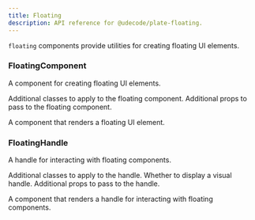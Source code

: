 ```yaml
---
title: Floating
description: API reference for @udecode/plate-floating.
---
```


`floating` components provide utilities for creating floating UI elements.

### FloatingComponent

A component for creating floating UI elements.

<APIParameters>
  <APIItem name="className" type="string">
    Additional classes to apply to the floating component.
  </APIItem>
  <APIItem name="...props" type="React.ComponentProps<typeof FloatingPrimitive>">
    Additional props to pass to the floating component.
  </APIItem>
</APIParameters>
<APIReturns>

A component that renders a floating UI element.

</APIReturns>

### FloatingHandle

A handle for interacting with floating components.

<APIParameters>
  <APIItem name="className" type="string">
    Additional classes to apply to the handle.
  </APIItem>
  <APIItem name="withHandle" type="boolean">
    Whether to display a visual handle.
  </APIItem>
  <APIItem name="...props" type="React.ComponentProps<typeof FloatingPrimitive.Handle>">
    Additional props to pass to the handle.
  </APIItem>
</APIParameters>
<APIReturns>

A component that renders a handle for interacting with floating components.

</APIReturns>
